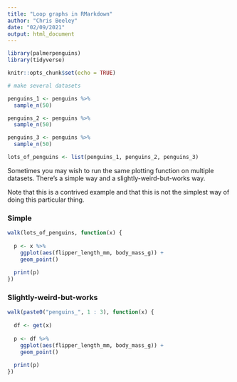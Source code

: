 ```yaml
---
title: "Loop graphs in RMarkdown"
author: "Chris Beeley"
date: "02/09/2021"
output: html_document
---
```


```r

library(palmerpenguins)
library(tidyverse)

knitr::opts_chunk$set(echo = TRUE)

# make several datasets

penguins_1 <- penguins %>% 
  sample_n(50)

penguins_2 <- penguins %>% 
  sample_n(50)

penguins_3 <- penguins %>% 
  sample_n(50)

lots_of_penguins <- list(penguins_1, penguins_2, penguins_3)

```

Sometimes you may wish to run the same plotting function on multiple datasets. There's a simple way and a slightly-weird-but-works way.

Note that this is a contrived example and that this is not the simplest way of doing this particular thing.

### Simple

```r

walk(lots_of_penguins, function(x) {
  
  p <- x %>% 
    ggplot(aes(flipper_length_mm, body_mass_g)) +
    geom_point()
  
  print(p)
})

```

### Slightly-weird-but-works

```r

walk(paste0("penguins_", 1 : 3), function(x) {
  
  df <- get(x) 
  
  p <- df %>% 
    ggplot(aes(flipper_length_mm, body_mass_g)) +
    geom_point()
  
  print(p)
})

```

